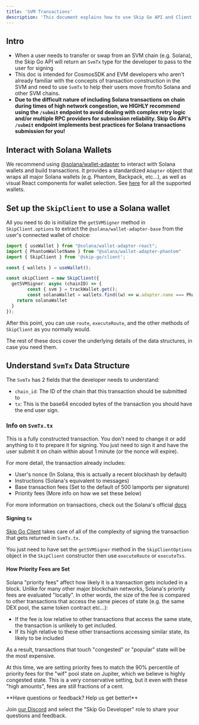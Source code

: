 ```yaml
---
title: 'SVM Transactions'
description: 'This document explains how to use Skip Go API and Client TypeScript Package to construct SVM transactions.'
---
```


## Intro

- When a user needs to transfer or swap from an SVM chain (e.g. Solana), the Skip Go API will return an `SvmTx` type for the developer to pass to the user for signing
- This doc is intended for CosmosSDK and EVM developers who aren't already familiar with the concepts of transaction construction in the SVM and need to use `SvmTx` to help their users move from/to Solana and other SVM chains.
- **Due to the difficult nature of including Solana transactions on chain during times of high network congestion, we HIGHLY recommend using the `/submit` endpoint to avoid dealing with complex retry logic and/or multiple RPC providers for submission reliability. Skip Go API's `/submit` endpoint implements best practices for Solana transactions submission for you!**

## Interact with Solana Wallets

We recommend using [@solana/wallet-adapter](https://github.com/anza-xyz/wallet-adapter#readme) to interact with Solana wallets and build transactions. It provides a standardized `Adapter` object that wraps all major Solana wallets (e.g. Phantom, Backpack, etc...), as well as visual React components for wallet selection. See [here](https://github.com/anza-xyz/wallet-adapter/blob/master/PACKAGES.md) for all the supported wallets.

## Set up the `SkipClient` to use a Solana wallet

All you need to do is initialize the `getSVMSigner` method in `SkipClient.options` to extract the `@solana/wallet-adapter-base` from the user's connected wallet of choice:

```TypeScript TypeScript
import { useWallet } from "@solana/wallet-adapter-react";
import { PhantomWalletName } from "@solana/wallet-adapter-phantom"
import { SkipClient } from '@skip-go/client';

const { wallets } = useWallet();

const skipClient = new SkipClient({
  getSVMSigner: async (chainID) => {
		const { svm } = trackWallet.get();
		const solanaWallet = wallets.find((w) => w.adapter.name === PhantomWalletName);
    return solanaWallet
  }
});
```

After this point, you can use `route`, `executeRoute`, and the other methods of `SkipClient` as you normally would.

The rest of these docs cover the underlying details of the data structures, in case you need them.

## Understand `SvmTx` Data Structure

The `SvmTx` has 2 fields that the developer needs to understand:

- `chain_id`: The ID of the chain that this transaction should be submitted to
- `tx`: This is the base64 encoded bytes of the transaction you should have the end user sign.

### Info on `SvmTx.tx`

This is a fully constructed transaction. You don't need to change it or add anything to it to prepare it for signing. You just need to sign it and have the user submit it on chain within about 1 minute (or the nonce will expire).

For more detail, the transaction already includes:

- User's nonce (In Solana, this is actually a recent blockhash by default)
- Instructions (Solana's equivalent to messages)
- Base transaction fees (Set to the default of 500 lamports per signature)
- Priority fees (More info on how we set these below)

For more information on transactions, check out the Solana's official [docs](https://solana.com/docs/core/transactions)

#### Signing `tx`

[Skip Go Client](https://www.npmjs.com/package/@skip-go/client) takes care of all of the complexity of signing the transaction that gets returned in `SvmTx.tx`.

You just need to have set the `getSVMSigner` method in the `SkipClientOptions` object in the `SkipClient` constructor then use `executeRoute` or `executeTxs`.

#### How Priority Fees are Set

Solana "priority fees" affect how likely it is a transaction gets included in a block. Unlike for many other major blockchain networks, Solana's priority fees are evaluated "locally". In other words, the size of the fee is compared to other transactions that access the same pieces of state (e.g. the same DEX pool, the same token contract etc...):

- If the fee is low relative to other transactions that access the same state, the transaction is unlikely to get included.
- If its high relative to these other transactions accessing similar state, its likely to be included

As a result, transactions that touch "congested" or "popular" state will be the most expensive.

At this time, we are setting priority fees to match the 90% percentile of priority fees for the "wif" pool state on Jupiter, which we believe is highly congested state. This is a very conservative setting, but it even with these "high amounts", fees are still fractions of a cent.

 <Check>
 **Have questions or feedback? Help us get better!**

Join [our Discord](https://skip.build/discord) and select the "Skip Go Developer" role to share your questions and feedback.

 </Check>
